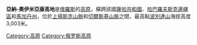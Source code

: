 '''亞納-奧伊米亞康高地'''是[[俄羅斯|俄羅斯]]的[[高原|高原]]，橫跨該國[[薩哈共和國|薩哈共和國]]、[[哈巴羅夫斯克邊疆區|哈巴羅夫斯克邊疆區]]和[[馬加丹州|馬加丹州]]，位於[[上揚斯克山脈|上揚斯克山脈]]和[[切爾斯基山脈|切爾斯基山脈]]之間，最高點[[波別達山|波別達山]]海拔高度3,003米。

{{Russia-geo-stub}}

[[Category:高原|Category:高原]]
[[Category:俄罗斯高原|Category:俄罗斯高原]]